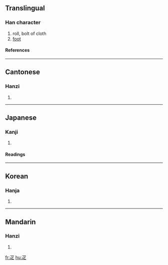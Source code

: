 {{see|匹}}

==Translingual==
===Han character===
{{Han char|rn=103|rad=疋|as=00|sn=5|four=1780<sub>1</sub>|canj=弓卜人 (NYO)}}
# roll, bolt of cloth
# [[foot]]
====References====
{{Han ref|kx=0767.160|dkj=21994|dj=1177.180|hdz=42749.010|uh=758B|ud=30091|bh=A5D4|bd=42452}}

----
==Cantonese==
===Hanzi===
{{yue-hanzi|jyut=|y=pat1}}
# {{defn|Cantonese}}

----
==Japanese==
===Kanji===
{{ja-kanji|grade=|rs=疋00}}
# {{defn|Japanese}} 
====Readings====
{{ja-readings|on=[[そ]] (so), [[しょ]] (sho), [[が]] (ga)|kun=[[あし]] (ashi), [[ひき]] (hiki)|nanori=}}

----
==Korean==
===Hanja===
{{ko-hanja|hangeul=[[필]], [[소]]|eumhun=|rv=pil, so|mr=p'il, so|y=phil, so}}
# {{defn|Korean}}

----
==Mandarin==
===Hanzi===
{{cmn-hanzi|pin=[[pǐ]] (pi3)|wg=p'i<sup>3</sup>}}
# {{defn|Mandarin}}

[[fr:疋]]
[[hu:疋]]